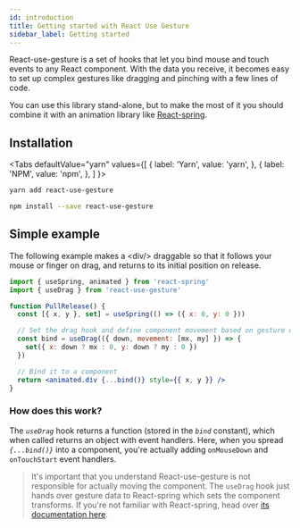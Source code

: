```yaml
---
id: introduction
title: Getting started with React Use Gesture
sidebar_label: Getting started
---
```




React-use-gesture is a set of hooks that let you bind mouse and touch events to any React component. With the data you receive, it becomes easy to set up complex gestures like dragging and pinching with a few lines of code.

You can use this library stand-alone, but to make the most of it you should combine it with an animation library like [React-spring](https://github.com/react-spring/react-spring).

## Installation

<Tabs
  defaultValue="yarn"
  values={[
    { label: 'Yarn', value: 'yarn', },
    { label: 'NPM', value: 'npm', },
  ]
}>
<TabItem value="yarn">

```bash {1-100}
yarn add react-use-gesture
```

</TabItem>
<TabItem value="npm">

```bash {1-100}
npm install --save react-use-gesture
```

</TabItem>
</Tabs>

## Simple example

<Example id="PullRelease" />

The following example makes a <EasterDiv>&lt;div/&gt;</EasterDiv> draggable so that it follows your mouse or finger on drag, and returns to its initial position on release.

```jsx {1-100}
import { useSpring, animated } from 'react-spring'
import { useDrag } from 'react-use-gesture'

function PullRelease() {
  const [{ x, y }, set] = useSpring(() => ({ x: 0, y: 0 }))

  // Set the drag hook and define component movement based on gesture data
  const bind = useDrag(({ down, movement: [mx, my] }) => {
    set({ x: down ? mx : 0, y: down ? my : 0 })
  })

  // Bind it to a component
  return <animated.div {...bind()} style={{ x, y }} />
}
```

### How does this work?

The _`useDrag`_ hook returns a function (stored in the _`bind`_ constant), which when called returns an object with event handlers. Here, when you spread _`{...bind()}`_ into a component, you're actually adding `onMouseDown` and `onTouchStart` event handlers.

> It's important that you understand React-use-gesture is not responsible for actually moving the component. The `useDrag` hook just hands over gesture data to React-spring which sets the component transforms. If you're not familiar with React-spring, head over [its documentation here](https://react-spring.io).
